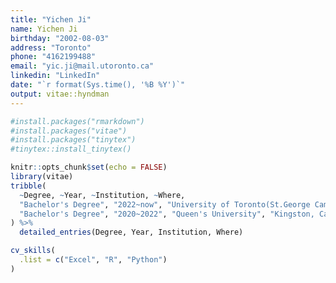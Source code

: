 ```yaml
---
title: "Yichen Ji"
name: Yichen Ji
birthday: "2002-08-03"
address: "Toronto"
phone: "4162199488"
email: "yic.ji@mail.utoronto.ca"
linkedin: "LinkedIn"
date: "`r format(Sys.time(), '%B %Y')`"
output: vitae::hyndman
---
```



```r
#install.packages("rmarkdown")
#install.packages("vitae")
#install.packages("tinytex")
#tinytex::install_tinytex()

```


```r
knitr::opts_chunk$set(echo = FALSE)
library(vitae)
tribble(
  ~Degree, ~Year, ~Institution, ~Where,
  "Bachelor's Degree", "2022~now", "University of Toronto(St.George Campus)", "Toronto, Canada",
  "Bachelor's Degree", "2020~2022", "Queen's University", "Kingston, Canada"
) %>%
  detailed_entries(Degree, Year, Institution, Where)

cv_skills(
  .list = c("Excel", "R", "Python")
)
```
